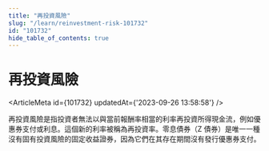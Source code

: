 ```yaml
---
title: "再投資風險"
slug: "/learn/reinvestment-risk-101732"
id: "101732"
hide_table_of_contents: true
---
```



# 再投資風險

<ArticleMeta id={101732} updatedAt={'2023-09-26 13:58:58'} />
<div className='border-solid border-b border-t-0 my-4 border-[var(--ifm-color-gray-300)]' />

再投資風險是指投資者無法以與當前報酬率相當的利率再投資所得現金流，例如優惠券支付或利息。這個新的利率被稱為再投資率。零息債券（Z 債券）是唯一一種沒有固有投資風險的固定收益證券，因為它們在其存在期間沒有發行優惠券支付。
